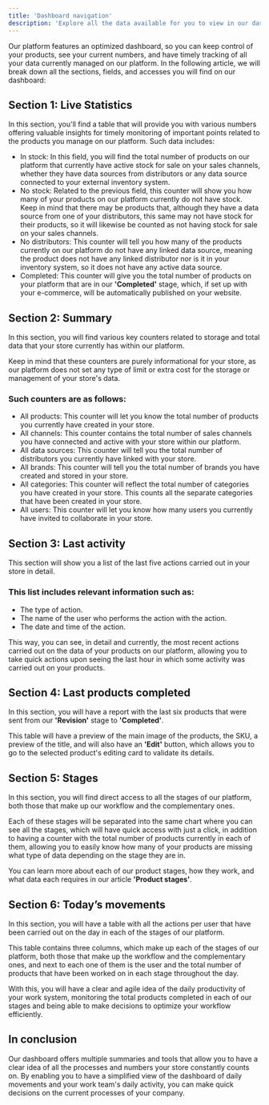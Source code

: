 ```yaml
---
title: 'Dashboard navigation'
description: 'Explore all the data available for you to view in our dashboard.'
---
```


Our platform features an optimized dashboard, so you can keep control of your products, see your current numbers, and have timely tracking of all your data currently managed on our platform. In the following article, we will break down all the sections, fields, and accesses you will find on our dashboard:

## Section 1: Live Statistics

In this section, you'll find a table that will provide you with various numbers offering valuable insights for timely monitoring of important points related to the products you manage on our platform. Such data includes:

- In stock: In this field, you will find the total number of products on our platform that currently have active stock for sale on your sales channels, whether they have data sources from distributors or any data source connected to your external inventory system.
- No stock: Related to the previous field, this counter will show you how many of your products on our platform currently do not have stock. Keep in mind that there may be products that, although they have a data source from one of your distributors, this same may not have stock for their products, so it will likewise be counted as not having stock for sale on your sales channels.
- No distributors: This counter will tell you how many of the products currently on our platform do not have any linked data source, meaning the product does not have any linked distributor nor is it in your inventory system, so it does not have any active data source.
- Completed: This counter will give you the total number of products on your platform that are in our **'Completed'** stage, which, if set up with your e-commerce, will be automatically published on your website.

## Section 2: Summary

In this section, you will find various key counters related to storage and total data that your store currently has within our platform.

Keep in mind that these counters are purely informational for your store, as our platform does not set any type of limit or extra cost for the storage or management of your store's data.

### Such counters are as follows:

- All products: This counter will let you know the total number of products you currently have created in your store.
- All channels: This counter contains the total number of sales channels you have connected and active with your store within our platform.
- All data sources: This counter will tell you the total number of distributors you currently have linked with your store.
- All brands: This counter will tell you the total number of brands you have created and stored in your store.
- All categories: This counter will reflect the total number of categories you have created in your store. This counts all the separate categories that have been created in your store.
- All users: This counter will let you know how many users you currently have invited to collaborate in your store.

## Section 3: Last activity

This section will show you a list of the last five actions carried out in your store in detail.

### This list includes relevant information such as:

- The type of action.
- The name of the user who performs the action with the action.
- The date and time of the action.

This way, you can see, in detail and currently, the most recent actions carried out on the data of your products on our platform, allowing you to take quick actions upon seeing the last hour in which some activity was carried out on your products.

## Section 4: Last products completed

In this section, you will have a report with the last six products that were sent from our **'Revision'** stage to **'Completed'**.

This table will have a preview of the main image of the products, the SKU, a preview of the title, and will also have an **'Edit'** button, which allows you to go to the selected product's editing card to validate its details.

## Section 5: Stages

In this section, you will find direct access to all the stages of our platform, both those that make up our workflow and the complementary ones.

Each of these stages will be separated into the same chart where you can see all the stages, which will have quick access with just a click, in addition to having a counter with the total number of products currently in each of them, allowing you to easily know how many of your products are missing what type of data depending on the stage they are in.

You can learn more about each of our product stages, how they work, and what data each requires in our article **'Product stages'**.

## Section 6: Today’s movements

In this section, you will have a table with all the actions per user that have been carried out on the day in each of the stages of our platform.

This table contains three columns, which make up each of the stages of our platform, both those that make up the workflow and the complementary ones, and next to each one of them is the user and the total number of products that have been worked on in each stage throughout the day.

With this, you will have a clear and agile idea of the daily productivity of your work system, monitoring the total products completed in each of our stages and being able to make decisions to optimize your workflow efficiently.

## In conclusion

Our dashboard offers multiple summaries and tools that allow you to have a clear idea of all the processes and numbers your store constantly counts on. By enabling you to have a simplified view of the dashboard of daily movements and your work team's daily activity, you can make quick decisions on the current processes of your company.